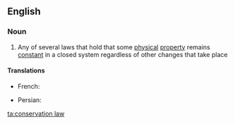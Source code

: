 ==English==

===Noun===
{{wikipedia}}
{{en-noun|sg=[[conservation]] [[law]]}}

#{{physics}} Any of several laws that hold that some [[physical]] [[property]] remains [[constant]] in a closed system regardless of other changes that take place

====Translations====
{{trans-top|physical property remaining constant}}
* French: {{t-|fr|loi de conservation|f}}
{{trans-mid}}
* Persian: {{t-|fa|قانون بقاء|sc=fa-Arab}}
{{trans-bottom}}

[[ta:conservation law]]